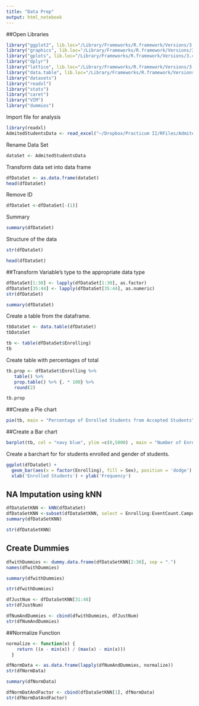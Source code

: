 ```yaml
---
title: "Data Prep"
output: html_notebook
---
```


##Open Libraries
```r
library("ggplot2", lib.loc="/Library/Frameworks/R.framework/Versions/3.4/Resources/library")
library("graphics", lib.loc="/Library/Frameworks/R.framework/Versions/3.4/Resources/library")
library("gplots", lib.loc="/Library/Frameworks/R.framework/Versions/3.4/Resources/library")
library("dplyr")
library("lattice", lib.loc="/Library/Frameworks/R.framework/Versions/3.4/Resources/library")
library("data.table", lib.loc="/Library/Frameworks/R.framework/Versions/3.4/Resources/library")
library("datasets")
library("readxl")
library("stats")
library("caret")
library("VIM")
library("dummies")
```


Import file for analysis
```r
library(readxl)
AdmitedStudentsData <- read_excel("~/Dropbox/Practicum II/RFiles/AdmitedStudentsData.xlsx")

```
Rename Data Set
```r
dataSet <- AdmitedStudentsData
```
Transform data set into data frame
```r
dfDataSet <- as.data.frame(dataSet)
head(dfDataSet)
```
Remove ID
```r
dfDataSet <-dfDataSet[-(1)]
```

Summary
```r
summary(dfDataSet)
```
Structure of the data
```r
str(dfDataSet)
```
```r
head(dfDataSet)
```

##Transform Variable's type to the appropriate data type
```r
dfDataSet[1:30] <- lapply(dfDataSet[1:30], as.factor)
dfDataSet[35:44] <- lapply(dfDataSet[35:44], as.numeric)
str(dfDataSet)
```

```r
summary(dfDataSet)
```
Create a table from the dataframe.

```r
tbDataSet <- data.table(dfDataSet)
tbDataSet
```

```r
tb <- table(dfDataSet$Enrolling)
tb
```

Create table with percentages of total
```r
tb.prop <- dfDataSet$Enrolling %>%
   table() %>%
   prop.table() %>% {. * 100} %>% 
   round(2)

tb.prop
```

##Create a Pie chart
```r
pie(tb, main = "Percentage of Enrolled Students from Accepted Students", col = c("Light Blue","Navy Blue"))
```

##Create a Bar chart
```r
barplot(tb, col = "navy blue", ylim =c(0,5000) , main = "Number of Enrolled Students from Accepted Students ")
```
Create a barchart for for students enrolled and gender of students.
```r
ggplot(dfDataSet) + 
  geom_bar(aes(x = factor(Enrolling), fill = Sex), position = 'dodge') +
  xlab('Enrolled Students') + ylab('Frequency')
```

## NA Imputation using kNN
```r
dfDataSetKNN <- kNN(dfDataSet)
dfDataSetKNN <-subset(dfDataSetKNN, select = Enrolling:EventCount.Campus)
summary(dfDataSetKNN)
```
```r
str(dfDataSetKNN)

```
## Create Dummies


```r
dfwithDummies <- dummy.data.frame(dfDataSetKNN[2:30], sep = ".")
names(dfwithDummies)
```
```r
summary(dfwithDummies)
```
```r
str(dfwithDummies)
```
```r
dfJustNum <- dfDataSetKNN[31:48]
str(dfJustNum)
```

```r
dfNumAndDummies <- cbind(dfwithDummies, dfJustNum)
str(dfNumAndDummies)
```
##Normalize Function
```r
normalize <- function(x) {
    return ((x - min(x)) / (max(x) - min(x)))
  }
```

```r
dfNormData <- as.data.frame(lapply(dfNumAndDummies, normalize))
str(dfNormData)
```

```r
summary(dfNormData)
```
```r
dfNormDatAndFactor <- cbind(dfDataSetKNN[1], dfNormData)
str(dfNormDatAndFactor)
```






